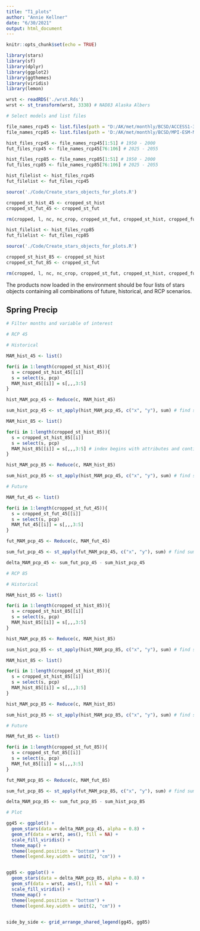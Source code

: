 ```yaml
---
title: "T1_plots"
author: "Annie Kellner"
date: "6/30/2021"
output: html_document
---
```


```r
knitr::opts_chunk$set(echo = TRUE)

library(stars)
library(sf)
library(dplyr)
library(ggplot2)
library(ggthemes)
library(viridis)
library(lemon)
```


```r

wrst <- readRDS('./wrst.Rds') 
wrst <- st_transform(wrst, 3338) # NAD83 Alaska Albers

```

```r

# Select models and list files

file_names_rcp45 <- list.files(path = "D:/AK/met/monthly/BCSD/ACCESS1-3/rcp45", pattern = '.nc', full.names = TRUE) # rcp45
file_names_rcp85 <- list.files(path = 'D:/AK/met/monthly/BCSD/MPI-ESM-MR/rcp85', pattern = '.nc', full.names = TRUE) # rcp85

hist_files_rcp45 <- file_names_rcp45[1:51] # 1950 - 2000
fut_files_rcp45 <- file_names_rcp45[76:106] # 2025 - 2055

hist_files_rcp85 <- file_names_rcp85[1:51] # 1950 - 2000
fut_files_rcp85 <- file_names_rcp85[76:106] # 2025 - 2055

```


```r

hist_filelist <- hist_files_rcp45
fut_filelist <- fut_files_rcp45

source('./Code/Create_stars_objects_for_plots.R')

cropped_st_hist_45 <- cropped_st_hist
cropped_st_fut_45 <- cropped_st_fut

rm(cropped, l, nc, nc_crop, cropped_st_fut, cropped_st_hist, cropped_fut, cropped_hist)

hist_filelist <- hist_files_rcp85
fut_filelist <- fut_files_rcp85

source('./Code/Create_stars_objects_for_plots.R')

cropped_st_hist_85 <- cropped_st_hist
cropped_st_fut_85 <- cropped_st_fut

rm(cropped, l, nc, nc_crop, cropped_st_fut, cropped_st_hist, cropped_fut, cropped_hist)

```

The products now loaded in the environment should be four lists of stars objects containing all combinations of future, historical, and RCP scenarios. 

## Spring Precip

```r

# Filter months and variable of interest

# RCP 45

# Historical 

MAM_hist_45 <- list()

for(i in 1:length(cropped_st_hist_45)){
  s = cropped_st_hist_45[[i]]
  s = select(s, pcp)
  MAM_hist_45[[i]] = s[,,,3:5]
}

hist_MAM_pcp_45 <- Reduce(c, MAM_hist_45)

sum_hist_pcp_45 <- st_apply(hist_MAM_pcp_45, c("x", "y"), sum) # find sum

MAM_hist_85 <- list()

for(i in 1:length(cropped_st_hist_85)){
  s = cropped_st_hist_85[[i]]
  s = select(s, pcp)
  MAM_hist_85[[i]] = s[,,,3:5] # index begins with attributes and continues through dimensions. i.e., [pcp, x, y, time]
}

hist_MAM_pcp_85 <- Reduce(c, MAM_hist_85)

sum_hist_pcp_85 <- st_apply(hist_MAM_pcp_45, c("x", "y"), sum) # find sum

# Future

MAM_fut_45 <- list()

for(i in 1:length(cropped_st_fut_45)){
  s = cropped_st_fut_45[[i]]
  s = select(s, pcp)
  MAM_fut_45[[i]] = s[,,,3:5]
}

fut_MAM_pcp_45 <- Reduce(c, MAM_fut_45)

sum_fut_pcp_45 <- st_apply(fut_MAM_pcp_45, c("x", "y"), sum) # find sum

delta_MAM_pcp_45 <- sum_fut_pcp_45 - sum_hist_pcp_45

# RCP 85

# Historical 

MAM_hist_85 <- list()

for(i in 1:length(cropped_st_hist_85)){
  s = cropped_st_hist_85[[i]]
  s = select(s, pcp)
  MAM_hist_85[[i]] = s[,,,3:5]
}

hist_MAM_pcp_85 <- Reduce(c, MAM_hist_85)

sum_hist_pcp_85 <- st_apply(hist_MAM_pcp_85, c("x", "y"), sum) # find sum

MAM_hist_85 <- list()

for(i in 1:length(cropped_st_hist_85)){
  s = cropped_st_hist_85[[i]]
  s = select(s, pcp)
  MAM_hist_85[[i]] = s[,,,3:5]
}

hist_MAM_pcp_85 <- Reduce(c, MAM_hist_85)

sum_hist_pcp_85 <- st_apply(hist_MAM_pcp_85, c("x", "y"), sum) # find sum

# Future

MAM_fut_85 <- list()

for(i in 1:length(cropped_st_fut_85)){
  s = cropped_st_fut_85[[i]]
  s = select(s, pcp)
  MAM_fut_85[[i]] = s[,,,3:5]
}

fut_MAM_pcp_85 <- Reduce(c, MAM_fut_85)

sum_fut_pcp_85 <- st_apply(fut_MAM_pcp_85, c("x", "y"), sum) # find sum

delta_MAM_pcp_85 <- sum_fut_pcp_85 - sum_hist_pcp_85

# Plot

gg45 <- ggplot() + 
  geom_stars(data = delta_MAM_pcp_45, alpha = 0.8) + 
  geom_sf(data = wrst, aes(), fill = NA) + 
  scale_fill_viridis() + 
  theme_map() +
  theme(legend.position = "bottom") +
  theme(legend.key.width = unit(2, "cm")) + 


gg85 <- ggplot() + 
  geom_stars(data = delta_MAM_pcp_85, alpha = 0.8) + 
  geom_sf(data = wrst, aes(), fill = NA) + 
  scale_fill_viridis() + 
  theme_map() +
  theme(legend.position = "bottom") +
  theme(legend.key.width = unit(2, "cm")) + 
 

side_by_side <- grid_arrange_shared_legend(gg45, gg85)
```

